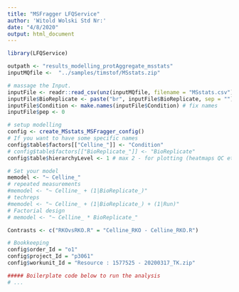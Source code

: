 ```yaml
---
title: "MSFragger LFQService"
author: 'Witold Wolski Std Nr:'
date: "4/8/2020"
output: html_document
---
```


```r
library(LFQService)

outpath <- "results_modelling_protAggregate_msstats"
inputMQfile <-  "../samples/timstof/MSstats.zip"

# massage the Input.
inputFile <- readr::read_csv(unz(inputMQfile, filename = "MSstats.csv"))
inputFile$BioReplicate <- paste("br", inputFile$BioReplicate, sep = "") # convert to factor
inputFile$Condition <- make.names(inputFile$Condition) # fix names
inputFile$pep <- 0

# setup modelling
config <- create_MSstats_MSFragger_config()
# If you want to have some specific names 
config$table$factors[["Celline_"]] <- "Condition"
# config$table$factors[["BioReplicate_"]] <- "BioReplicate"
config$table$hierarchyLevel <- 1 # max 2 - for plotting (heatmaps QC etc)

# Set your model
memodel <- "~ Celline_"
# repeated measurements
#memodel <- "~ Celline_ + (1|BioReplicate_)"
# techreps
#memodel <- "~ Celline_ + (1|BioReplicate_) + (1|Run)"
# Factorial design
# memodel <- "~ Celline_ * BioReplicate_"

Contrasts <- c("RKOvsRKO.R" = "Celline_RKO - Celline_RKO.R")

# Bookkeeping
config$order_Id = "o1"
config$project_Id = "p3061"
config$workunit_Id = "Resource : 1577525 - 20200317_TK.zip"

##### Boilerplate code below to run the analysis
# ...
```

